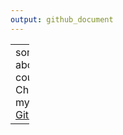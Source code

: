```yaml
---
output: github_document
---
```


---
something about the course.
Check out my [GitHub](https://github.com/Sirke/IODS-project)!!

---